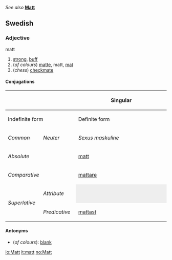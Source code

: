''See also'' '''[[Matt]]'''

==Swedish==
===Adjective===
;matt
#[[strong]], [[buff]]
#(''of colours'') [[matte]], matt, [[mat]]
#(''chess'') [[checkmate]]
====Conjugations====
{| border=1 cellspacing=0 
|- bgcolor="#FFFFF0" align=center
! rowspan=3 colspan=2 |
! colspan=4 width=400 | Singular
! rowspan=3 width=100 | Plural
|- bgcolor="#FFFFF0" align=center
! colspan=2 width=200 | Indefinite form
! colspan=2 width=200 | Definite form
|- bgcolor="#FFFFF0" align=center
| width=100 | ''Common''
| width=100 | ''Neuter''
| width=100 | ''Sexus maskuline''
| width=100 | ''Other sexus''
|- align=center
| bgcolor="#FFFFF0" colspan=2 width=120 | ''Absolute''
| [[matt]]
| [[matt]]
| [[matte]]
| [[matta]]
| [[matta]]
|- align=center
| bgcolor="#FFFFF0" colspan=2 | ''Comparative''
| colspan=7 | [[mattare]]
|- align=center
| bgcolor="#FFFFF0" rowspan=2 width=60 | ''Superlative''
| bgcolor="#FFFFF0" width=60 | ''Attribute''
| colspan=2 style="background:#eeeeee" |  
| [[mattaste]]
| [[mattaste]]
| [[mattaste]]
|- align=center 
| bgcolor="#FFFFF0" width=60 | ''Predicative''
| colspan=5 | [[mattast]]
|}
====Antonyms====
*(''of colours''): [[blank]]

[[io:Matt]]
[[it:matt]]
[[no:Matt]]